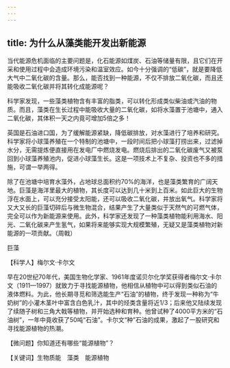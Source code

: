 ```yaml
---
---
---
```

title: 为什么从藻类能开发出新能源
---




当代能源危机面临的主要问题是，化石能源如煤炭、石油等储量有限，且它们在开采和使用过程中会造成环境污染和温室效应。如今十分强调的“低碳”，就是要降低大气中二氧化碳的含量。那么，能否找到一种能源，不仅不排放二氧化碳，而且还能吸收二氧化碳并将其转化成能源呢？

科学家发现，一些藻类植物含有丰富的脂类，可以转化形成类似柴油或汽油的物质。而且，藻类在生长过程中能吸收大量的二氧化碳，如将水藻置于池塘中，通入二氧化碳，其体积一天之内竟可增加5倍之多！

英国是石油进口国，为了缓解能源紧缺，降低碳排放，对水藻进行了培养和研究。科学家将小球藻养殖在一个特制的池塘中，一段时间后把小球藻打捞出来，过滤掉水分，无需提炼便直接用在发电厂中燃烧发电。燃烧后排出的二氧化碳废气又被泵回到小球藻养殖池内，促进小球藻生长。这是一项技术上不复杂、投资也不多的措施，可谓一举两得。

除了在池塘中培育水藻外，占地球总面积约70%的海洋，也是藻类繁育的广阔天地。巨藻是海洋里最大的植物，其长度可以达到几十米到上百米。如此巨大的生物浮在水面上，可以充分接受太阳能，还可以吸收二氧化碳，并放出氧气。科学家将又大又长的巨藻切碎后与微生物混合，结果产生了大量类似于天然气的可燃气体，完全可以作为新能源来使用。此外，科学家还发现了一种藻类植物能利用海水、阳光、二氧化碳来产生氢气，如果将来能够实现大规模繁殖，无疑又是藻类植物对新能源的一项贡献。（周戟）

巨藻





【科学人】梅尔文·卡尔文



早在20世纪70年代，美国生物化学家、1961年度诺贝尔化学奖获得者梅尔文·卡尔文（1911—1997）就致力于寻找能源植物，他相信从植物中可以得到类似石油的液体燃料。为此，他长期寻觅和筛选能生产“石油”的植物，终于发现一种称为“牛奶树”的小灌木茎叶中富含白色乳汁，其中的烃类含量将近1/3；后来他又陆续发现了续随子树和三角大戟等植物，并开始选种和育种。他曾试种了4000平方米的“石油树”，一年中竟收获了50吨“石油”。卡尔文“种”石油的成果，激起了一股研究和寻找能源植物的热潮。

【微问题】你知道还有哪些“能源植物”？

【关键词】生物质能　藻类　能源植物